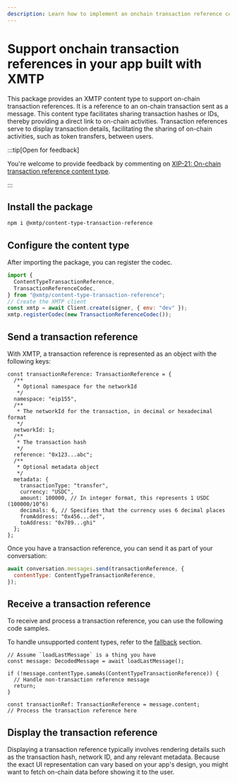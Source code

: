 ```yaml
---
description: Learn how to implement an onchain transaction reference content type
---
```


# Support onchain transaction references in your app built with XMTP

This package provides an XMTP content type to support on-chain transaction references. It is a reference to an on-chain transaction sent as a message. This content type facilitates sharing transaction hashes or IDs, thereby providing a direct link to on-chain activities. Transaction references serve to display transaction details, facilitating the sharing of on-chain activities, such as token transfers, between users.

:::tip[Open for feedback]

You're welcome to provide feedback by commenting on [XIP-21: On-chain transaction reference content type](https://community.xmtp.org/t/xip-21-on-chain-transaction-reference-content-type/532).

:::

## Install the package

```bash [Bash]
npm i @xmtp/content-type-transaction-reference
```

## Configure the content type

After importing the package, you can register the codec.

```jsx [Browser]
import {
  ContentTypeTransactionReference,
  TransactionReferenceCodec,
} from "@xmtp/content-type-transaction-reference";
// Create the XMTP client
const xmtp = await Client.create(signer, { env: "dev" });
xmtp.registerCodec(new TransactionReferenceCodec());
```

## Send a transaction reference

With XMTP, a transaction reference is represented as an object with the following keys:

```tsx [Browser]
const transactionReference: TransactionReference = {
  /**
   * Optional namespace for the networkId
   */
  namespace: "eip155",
  /**
   * The networkId for the transaction, in decimal or hexadecimal format
   */
  networkId: 1;
  /**
   * The transaction hash
   */
  reference: "0x123...abc";
  /**
   * Optional metadata object
   */
  metadata: {
    transactionType: "transfer",
    currency: "USDC",
    amount: 100000, // In integer format, this represents 1 USDC (100000/10^6)
    decimals: 6, // Specifies that the currency uses 6 decimal places
    fromAddress: "0x456...def",
    toAddress: "0x789...ghi"
  };
};
```
Once you have a transaction reference, you can send it as part of your conversation:

```jsx [Browser]
await conversation.messages.send(transactionReference, {
  contentType: ContentTypeTransactionReference,
});
```

## Receive a transaction reference

To receive and process a transaction reference, you can use the following code samples.

To handle unsupported content types, refer to the [fallback](/inboxes/list-and-stream/#handle-unsupported-content-types) section.

```tsx [Browser]
// Assume `loadLastMessage` is a thing you have
const message: DecodedMessage = await loadLastMessage();

if (!message.contentType.sameAs(ContentTypeTransactionReference)) {
  // Handle non-transaction reference message
  return;
}

const transactionRef: TransactionReference = message.content;
// Process the transaction reference here
```

## Display the transaction reference

Displaying a transaction reference typically involves rendering details such as the transaction hash, network ID, and any relevant metadata. Because the exact UI representation can vary based on your app's design, you might want to fetch on-chain data before showing it to the user.